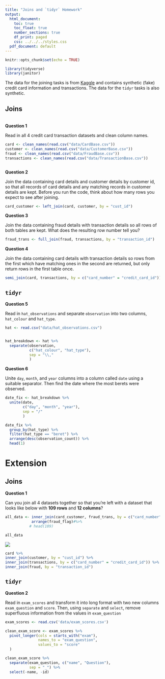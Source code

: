 ```yaml
---
title: "Joins and `tidyr` Homework"
output:
  html_document:
    toc: true
    toc_float: true
    number_sections: true
    df_print: paged
    css: ../../../styles.css
  pdf_document: default
---
```


```r
knitr::opts_chunk$set(echo = TRUE)
```

```r
library(tidyverse)
library(janitor)
```


The data for the joining tasks is from [Kaggle](https://www.kaggle.com/ananta/credit-card-data) and contains synthetic (fake) credit card information and transactions. The data for the `tidyr` tasks is also synthetic.


## Joins

<br>
**Question 1**

Read in all 4 credit card transaction datasets and clean column names.

```r
card <- clean_names(read.csv("data/CardBase.csv"))
customer <- clean_names(read.csv("data/CustomerBase.csv"))
fraud <- clean_names(read.csv("data/FraudBase.csv"))
transactions <- clean_names(read.csv("data/TransactionBase.csv"))



```


**Question 2**

Join the data containing card details and customer details by customer id, so that all records of card details and any matching records in customer details are kept. Before you run the code, think about how many rows you expect to see after joining.

```r
card_customer <- left_join(card, customer, by = "cust_id")
```


**Question 3**

Join the data containing fraud details with transaction details so all rows of both tables are kept. What does the resulting row number tell you?

```r
fraud_trans <- full_join(fraud, transactions, by = "transaction_id")
```


**Question 4**

Join the data containing card details with transaction details so rows from the first which have matching ones in the second are returned, but only return rows in the first table once.


```r
semi_join(card, transactions, by = c("card_number" = "credit_card_id"))
```

## `tidyr`

**Question 5**

Read in `hat_observations` and separate `observation` into two columns, `hat_colour` and `hat_type`.

```r
hat <- read.csv("data/hat_observations.csv")


hat_breakdown <- hat %>% 
  separate(observation, 
           c("hat_colour", "hat_type"),
           sep = "\\,"
           )
```

**Question 6**

Unite `day`, `month`, and `year` columns into a column called `date` using a suitable separator. Then find the date where the most berets were observed.

```r
date_fix <- hat_breakdown %>% 
  unite(date,
        c("day", "month", "year"),
        sep = "/"
        )

date_fix %>% 
  group_by(hat_type) %>% 
  filter(hat_type == "beret") %>% 
  arrange(desc(observation_count)) %>% 
  head(1)
```


# Extension

## Joins

**Question 1**

Can you join all 4 datasets together so that you're left with a dataset that looks like below with **109 rows** and **12 columns**?

```r
all_data <- inner_join(card_customer, fraud_trans, by = c("card_number" = "credit_card_id")) %>% 
            arrange(fraud_flag)#%>% 
           # head(109)

all_data
```


![](images/all_joined.png)
```r
card %>% 
inner_join(customer, by = "cust_id") %>% 
inner_join(transactions, by = c("card_number" = "credit_card_id")) %>% 
inner_join(fraud, by = "transaction_id")

```

## `tidyr`

**Question 2**

Read in `exam_scores` and transform it into long format with two new columns `exam_question` and `score`. Then, using `separate` and `select`, remove superfluous information from the values 
in `exam_question`

```r
exam_scores <- read.csv('data/exam_scores.csv')

clean_exam_score <- exam_scores %>% 
  pivot_longer(cols = starts_with("exam"),
               names_to = "exam_question",
               values_to = "score"
  )

clean_exam_score %>% 
  separate(exam_question, c("name", "Question"),
           sep = "_") %>% 
  select(-name, -id)
  

```

